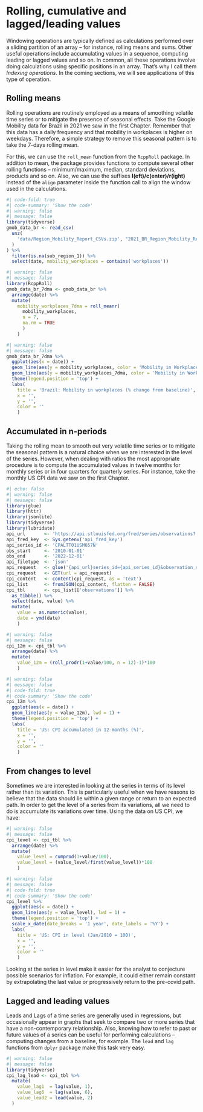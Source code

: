 # Rolling, cumulative and lagged/leading values

Windowing operations are typically defined as calculations performed over a sliding partition of an array -- for instance, rolling means and sums. Other useful operations include accumulating values in a sequence, computing leading or lagged values and so on. In common, all these operations involve doing calculations using specific positions in an array. That's why I call them *Indexing operations*. In the coming sections, we will see applications of this type of operation.

## Rolling means

Rolling operations are routinely employed as a means of smoothing volatile time series or to mitigate the presence of seasonal effects. Take the Google Mobility data for Brazil in 2021 we saw in the first Chapter. Remember that this data has a daily frequency and that mobility in workplaces is higher on weekdays. Therefore, a simple strategy to remove this seasonal pattern is to take the 7-days rolling mean.

For this, we can use the `roll_mean` function from the `RcppRoll` package. In addition to mean, the package provides functions to compute several other rolling functions -- minimum/maximum, median, standard deviations, products and so on. Also, we can use the suffixes **l(eft)/c(enter)/r(ight)** instead of the `align` parameter inside the function call to align the window used in the calculations.

```r
#| code-fold: true
#| code-summary: 'Show the code'
#| warning: false
#| message: false
library(tidyverse)
gmob_data_br <- read_csv(
  unz(
    'data/Region_Mobility_Report_CSVs.zip', "2021_BR_Region_Mobility_Report.csv"
  )
) %>% 
  filter(is.na(sub_region_1)) %>% 
  select(date, mobility_workplaces = contains('workplaces'))
```

```r
#| warning: false
#| message: false
library(RcppRoll)
gmob_data_br_7dma <- gmob_data_br %>%
  arrange(date) %>% 
  mutate(
    mobility_workplaces_7dma = roll_meanr(
      mobility_workplaces, 
      n = 7, 
      na.rm = TRUE
      )
    )
```

```r
#| warning: false
#| message: false
gmob_data_br_7dma %>% 
  ggplot(aes(x = date)) +
  geom_line(aes(y = mobility_workplaces, color = 'Mobility in Workplaces'), lwd = 1) +
  geom_line(aes(y = mobility_workplaces_7dma, color = 'Mobility in Workplaces - 7d MA'), lwd = 1) +
  theme(legend.position = 'top') +
  labs(
    title = 'Brazil: Mobility in workplaces (% change from baseline)',
    x = '',
    y = '',
    color = ''
    )
```

## Accumulated in n-periods

Taking the rolling mean to smooth out very volatile time series or to mitigate the seasonal pattern is a natural choice when we are interested in the level of the series. However, when dealing with ratios the most appropriate procedure is to compute the accumulated values in twelve months for monthly series or in four quarters for quarterly series. For instance, take the monthly US CPI data we saw on the first Chapter.

```r
#| echo: false
#| warning: false
#| message: false
library(glue)
library(httr)
library(jsonlite)
library(tidyverse)
library(lubridate)
api_url       <- 'https://api.stlouisfed.org/fred/series/observations?'
api_fred_key  <- Sys.getenv('api_fred_key')
api_series_id <- 'CPALTT01USM657N'
obs_start     <- '2010-01-01'
obs_end       <- '2022-12-01'
api_filetype  <- 'json'
api_request   <- glue('{api_url}series_id={api_series_id}&observation_start={obs_start}&observation_end={obs_end}&api_key={api_fred_key}&file_type={api_filetype}')
cpi_request   <- GET(url = api_request)
cpi_content   <- content(cpi_request, as = 'text')
cpi_list      <- fromJSON(cpi_content, flatten = FALSE)
cpi_tbl       <- cpi_list[['observations']] %>% 
  as_tibble() %>% 
  select(date, value) %>% 
  mutate(
    value = as.numeric(value),
    date = ymd(date)
    )
```

```r
#| warning: false
#| message: false
cpi_12m <- cpi_tbl %>% 
  arrange(date) %>% 
  mutate(
    value_12m = (roll_prodr(1+value/100, n = 12)-1)*100
    )
```

```r
#| warning: false
#| message: false
#| code-fold: true
#| code-summary: 'Show the code'
cpi_12m %>% 
  ggplot(aes(x = date)) +
  geom_line(aes(y = value_12m), lwd = 1) +
  theme(legend.position = 'top') +
  labs(
    title = 'US: CPI accumulated in 12-months (%)',
    x = '',
    y = '',
    color = ''
    )
```

## From changes to level

Sometimes we are interested in looking at the series in terms of its level rather than its variation. This is particularly useful when we have reasons to believe that the data should lie within a given range or return to an expected path. In order to get the level of a series from its variations, all we need to do is accumulate its variations over time. Using the data on US CPI, we have:

```r
#| warning: false
#| message: false
cpi_level <- cpi_tbl %>% 
  arrange(date) %>% 
  mutate(
    value_level = cumprod(1+value/100),
    value_level = (value_level/first(value_level))*100
    )
```

```r
#| warning: false
#| message: false
#| code-fold: true
#| code-summary: 'Show the code'
cpi_level %>% 
  ggplot(aes(x = date)) +
  geom_line(aes(y = value_level), lwd = 1) +
  theme(legend.position = 'top') +
  scale_x_date(date_breaks = '1 year', date_labels = '%Y') +
  labs(
    title = 'US: CPI in level (Jan/2010 = 100)',
    x = '',
    y = '',
    color = ''
    )
```

Looking at the series in level make it easier for the analyst to conjecture possible scenarios for inflation. For example, it could either remain constant by extrapolating the last value or progressively return to the pre-covid path.

## Lagged and leading values

Leads and Lags of a time series are generally used in regressions, but occasionally appear in graphs that seek to compare two or more series that have a non-contemporary relationship. Also, knowing how to refer to past or future values of a series can be useful for performing calculations -- computing changes from a baseline, for example. The `lead` and `lag` functions from `dplyr` package make this task very easy.

```r
#| warning: false
#| message: false
library(tidyverse)
cpi_lag_lead <- cpi_tbl %>% 
  mutate(
    value_lag1  = lag(value, 1),
    value_lag6  = lag(value, 6),
    value_lead2 = lead(value, 2)
  )
```
